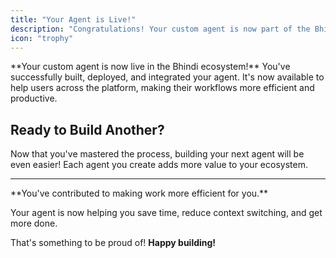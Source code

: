 ```yaml
---
title: "Your Agent is Live!"
description: "Congratulations! Your custom agent is now part of the Bhindi ecosystem and ready to help users worldwide."
icon: "trophy"
---
```


<Card title="Congratulations!" icon="trophy">
  **Your custom agent is now live in the Bhindi ecosystem!** You've successfully
  built, deployed, and integrated your agent. It's now available to help users
  across the platform, making their workflows more efficient and productive.
</Card>

## Ready to Build Another?

<Card title="Got More Ideas?" icon="lightbulb">
  Now that you've mastered the process, building your next agent will be even
  easier! Each agent you create adds more value to your ecosystem.
</Card>

---

<Card title="Thank You!" icon="heart">
  **You've contributed to making work more efficient for you.** 
  
  Your agent is now helping you save time, reduce context switching, and get more done. 
  
  That's something to be proud of! **Happy building!**

</Card>
